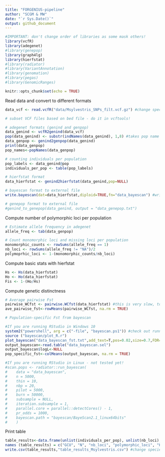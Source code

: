 ```yaml
---
title: "FORGENIUS-pipeline"
author: "SCGM & MW"
date: "`r Sys.Date()`"
output: github_document
---
```

```r
#IMPORTANT: don't change order of libraries as some mask others!
library(vcfR)
library(adegenet)
#library(genepop)
library(graph4lg)
library(hierfstat)
#library(radiator)
#library(VariantAnnotation)
#library(genomation)
#library(pegas)
#library(GenomicRanges)
```

```r
knitr::opts_chunk$set(echo = TRUE)
```

Read data and convert to different formats

```r
data_vcf <- read.vcfR("data/Msylvestris_SNPs_filt.vcf.gz") #change species name

# subset VCF files based on bed file - do it in vcftools!

# adegenet formats (genind and genpop)
data_genind <- vcfR2genind(data_vcf)
pop(data_genind) <- substr(indNames(data_genind), 1,8) #takes pop name from the first 8 digits of sample name, e.g. AUT00215
data_genpop <- genind2genpop(data_genind)
print(data_genpop)
pop_names<-popNames(data_genpop)

# counting individuals per population
pop_labels <- data_genind@pop
individuals_per_pop <- table(pop_labels)

# hierfstat format
data_hierfstat <- genind2hierfstat(data_genind,pop=NULL)

# bayescan format to external file
write.bayescan(dat=data_hierfstat,diploid=TRUE,fn="data_bayescan") #writting this file can take about 6 hours for 90k SNPs

# genepop format to external file
#genind_to_genepop(data_genind, output = "data_genepop.txt")
```

Compute number of polymorphic loci per population

```r

# Estimate allele frequency in adegenet
allele_freq <- tab(data_genpop)

# Count monomorphic loci and missing loci per population
monomorphic_counts <- rowSums(allele_freq == 1)
nb_loci <- rowSums(allele_freq != "NA")/2
polymoprhic_loci <- 1-(monomorphic_counts/nb_loci)
```

Compute basic stats with hierfstat

```r
Hs <- Hs(data_hierfstat)
Ho <- Ho(data_hierfstat)
Fis <- 1-(Ho/Hs)
```

Compute genetic distinctness

```r
# Average pairwise Fst
pairwise_WCfst <- pairwise.WCfst(data_hierfstat) #this is very slow, took about 16 hours for 15 pops and 90k SNPs in a laptop
ave_pairwise_fst<-rowMeans(pairwise_WCfst, na.rm = TRUE) 

# Population-specific Fst from bayescan

#If you are running RStudio in Windows 10
system2("powershell", arg = c("-file", "bayescan.ps1")) #check out running parameters in ps1 file; bayescan is very slow, took about xxx hours for 15 pops and 90k SNPs using 12 CPUs and standard parameters
source ("bayescan/plot_R.r")
plot_bayescan("data_bayescan_fst.txt",add_text=T,pos=0.02,size=0.7,FDR=0.05)
output_bayescan<-read.table("data_bayescan.sel")
output_bayescan$logL<-NULL
pop_specific_fst<-colMeans(output_bayescan, na.rm = TRUE)

#If you are running RStudio in Linux - not tested yet!
#scan.pops <- radiator::run_bayescan(
#    data = "data_bayescan",
#    n = 5000,
#    thin = 10,
#    nbp = 20,
#    pilot = 5000,
#    burn = 50000,
#    subsample = NULL,
#    iteration.subsample = 1,
#    parallel.core = parallel::detectCores() - 1,
#    pr_odds = 1000,
#    bayescan.path = "bayescan/BayeScan2.1_linux64bits"
#    )
```

Print table

```r
table_results<-data.frame(unlist(individuals_per_pop), unlist(nb_loci), unlist(polymoprhic_loci), unlist(Hs), unlist(Fis), unlist(ave_pairwise_fst), unlist(pop_specific_fst), row.names = NULL)
names (table_results) = c("GCU", "N", "nb_loci", "polymorphic_loci", "Hs", "Fis", "ave_pairwise_fst", "pop_specific_fst")
write.csv(table_results,"table_results_Msylvestris.csv") #change species name
```
